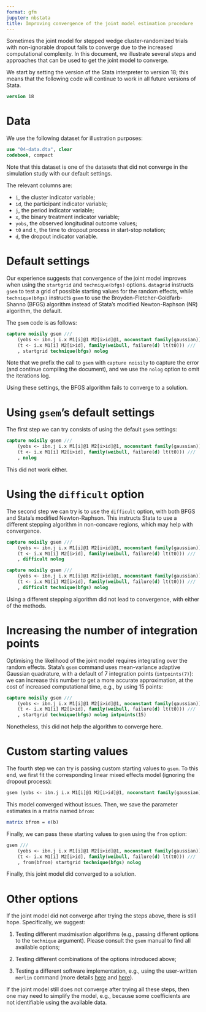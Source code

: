 ```yaml
---
format: gfm
jupyter: nbstata
title: Improving convergence of the joint model estimation procedure
---
```


Sometimes the joint model for stepped wedge cluster-randomized trials with non-ignorable dropout fails to converge due to the increased computational complexity.
In this document, we illustrate several steps and approaches that can be used to get the joint model to converge.

We start by setting the version of the Stata interpreter to version 18; this means that the following code will continue to work in all future versions of Stata.

```stata
version 18
```

# Data

We use the following dataset for illustration purposes:

```stata
use "04-data.dta", clear
codebook, compact
```

Note that this dataset is one of the datasets that did not converge in the simulation study with our default settings.

The relevant columns are:

* `i`, the cluster indicator variable;
* `id`, the participant indicator variable;
* `j`, the period indicator variable;
* `x`, the binary treatment indicator variable;
* `yobs`, the observed longitudinal outcome values;
* `t0` and `t`, the time to dropout process in start-stop notation;
* `d`, the dropout indicator variable.

# Default settings

Our experience suggests that convergence of the joint model improves when using the `startgrid` and `technique(bfgs)` options.
`datagrid` instructs `gsem` to test a grid of possible starting values for the random effects, while `technique(bfgs)` instructs `gsem` to use the Broyden-Fletcher-Goldfarb-Shanno (BFGS) algorithm instead of Stata's modified Newton-Raphson (NR) algorithm, the default.

The `gsem` code is as follows:

```stata
capture noisily gsem ///
    (yobs <- ibn.j i.x M1[i]@1 M2[i>id]@1, noconstant family(gaussian)) ///
    (t <- i.x M1[i] M2[i>id], family(weibull, failure(d) lt(t0))) ///
	, startgrid technique(bfgs) nolog
```

Note that we prefix the call to `gsem` with `capture noisily` to capture the error (and continue compiling the document), and we use the `nolog` option to omit the iterations log.

Using these settings, the BFGS algorithm fails to converge to a solution.

# Using `gsem`'s default settings

The first step we can try consists of using the default `gsem` settings:

```stata
capture noisily gsem ///
    (yobs <- ibn.j i.x M1[i]@1 M2[i>id]@1, noconstant family(gaussian)) ///
    (t <- i.x M1[i] M2[i>id], family(weibull, failure(d) lt(t0))) ///
	, nolog
```

This did not work either.

# Using the `difficult` option

The second step we can try is to use the `difficult` option, with both BFGS and Stata's modified Newton-Raphson.
This instructs Stata to use a different stepping algorithm in non-concave regions, which may help with convergence.

```stata
capture noisily gsem ///
    (yobs <- ibn.j i.x M1[i]@1 M2[i>id]@1, noconstant family(gaussian)) ///
    (t <- i.x M1[i] M2[i>id], family(weibull, failure(d) lt(t0))) ///
	, difficult nolog
```

```stata
capture noisily gsem ///
    (yobs <- ibn.j i.x M1[i]@1 M2[i>id]@1, noconstant family(gaussian)) ///
    (t <- i.x M1[i] M2[i>id], family(weibull, failure(d) lt(t0))) ///
	, difficult technique(bfgs) nolog
```

Using a different stepping algorithm did not lead to convergence, with either of the methods.

# Increasing the number of integration points

Optimising the likelihood of the joint model requires integrating over the random effects.
Stata's `gsem` command uses mean-variance adaptive Gaussian quadrature, with a default of 7 integration points (`intpoints(7)`): we can increase this number to get a more accurate approximation, at the cost of increased computational time, e.g., by using 15 points:

```stata
capture noisily gsem ///
    (yobs <- ibn.j i.x M1[i]@1 M2[i>id]@1, noconstant family(gaussian)) ///
    (t <- i.x M1[i] M2[i>id], family(weibull, failure(d) lt(t0))) ///
	, startgrid technique(bfgs) nolog intpoints(15)
```

Nonetheless, this did not help the algorithm to converge here.

# Custom starting values

The fourth step we can try is passing custom starting values to `gsem`.
To this end, we first fit the corresponding linear mixed effects model (ignoring the dropout process):

```stata
gsem (yobs <- ibn.j i.x M1[i]@1 M2[i>id]@1, noconstant family(gaussian)), nolog
```

This model converged without issues.
Then, we save the parameter estimates in a matrix named `bfrom`:

```stata
matrix bfrom = e(b)
```

Finally, we can pass these starting values to `gsem` using the `from` option:

```stata
gsem ///
    (yobs <- ibn.j i.x M1[i]@1 M2[i>id]@1, noconstant family(gaussian)) ///
    (t <- i.x M1[i] M2[i>id], family(weibull, failure(d) lt(t0))) ///
	, from(bfrom) startgrid technique(bfgs) nolog
```

Finally, this joint model did converged to a solution.

# Other options

If the joint model did not converge after trying the steps above, there is still hope.
Specifically, we suggest:

1. Testing different maximisation algorithms (e.g., passing different options to the `technique` argument). Please consult the `gsem` manual to find all available options;

1. Testing different combinations of the options introduced above;

1. Testing a different software implementation, e.g., using the user-written `merlin` command (more details [here](https://doi.org/10.1177/1536867X20976311) and [here](https://arxiv.org/abs/1806.01615v1)).

If the joint model still does not converge after trying all these steps, then one may need to simplify the model, e.g., because some coefficients are not identifiable using the available data.
